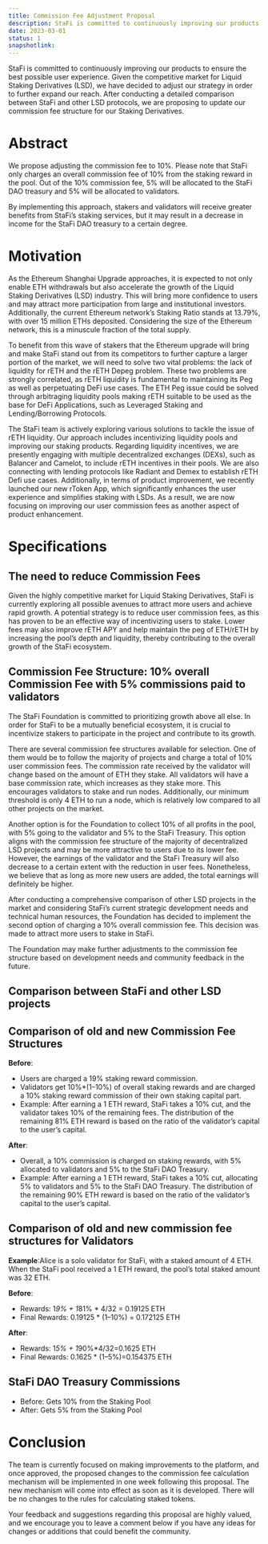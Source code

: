 ```yaml
---
title: Commission Fee Adjustment Proposal
description: StaFi is committed to continuously improving our products to ensure the best possible user experience. Given the competitive market for Liquid Staking Derivatives (LSD), we have decided to adjust our strategy in order to further expand our reach. After conducting a detailed comparison between StaFi and other LSD protocols, we are proposing to update our commission fee structure for our Staking Derivatives.
date: 2023-03-01
status: 1
snapshotlink:
---
```


StaFi is committed to continuously improving our products to ensure the best possible user experience. Given the competitive market for Liquid Staking Derivatives (LSD), we have decided to adjust our strategy in order to further expand our reach. After conducting a detailed comparison between StaFi and other LSD protocols, we are proposing to update our commission fee structure for our Staking Derivatives.

# Abstract

We propose adjusting the commission fee to 10%. Please note that StaFi only charges an overall commission fee of 10% from the staking reward in the pool. Out of the 10% commission fee, 5% will be allocated to the StaFi DAO treasury and 5% will be allocated to validators.

By implementing this approach, stakers and validators will receive greater benefits from StaFi’s staking services, but it may result in a decrease in income for the StaFi DAO treasury to a certain degree.

# Motivation

As the Ethereum Shanghai Upgrade approaches, it is expected to not only enable ETH withdrawals but also accelerate the growth of the Liquid Staking Derivatives (LSD) industry. This will bring more confidence to users and may attract more participation from large and institutional investors. Additionally, the current Ethereum network’s Staking Ratio stands at 13.79%, with over 15 million ETHs deposited. Considering the size of the Ethereum network, this is a minuscule fraction of the total supply.

To benefit from this wave of stakers that the Ethereum upgrade will bring and make StaFi stand out from its competitors to further capture a larger portion of the market, we will need to solve two vital problems: the lack of liquidity for rETH and the rETH Depeg problem. These two problems are strongly correlated, as rETH liquidity is fundamental to maintaining its Peg as well as perpetuating DeFi use cases. The ETH Peg issue could be solved through arbitraging liquidity pools making rETH suitable to be used as the base for DeFi Applications, such as Leveraged Staking and Lending/Borrowing Protocols.

The StaFi team is actively exploring various solutions to tackle the issue of rETH liquidity. Our approach includes incentivizing liquidity pools and improving our staking products. Regarding liquidity incentives, we are presently engaging with multiple decentralized exchanges (DEXs), such as Balancer and Camelot, to include rETH incentives in their pools. We are also connecting with lending protocols like Radiant and Demex to establish rETH Defi use cases. Additionally, in terms of product improvement, we recently launched our new rToken App, which significantly enhances the user experience and simplifies staking with LSDs. As a result, we are now focusing on improving our user commission fees as another aspect of product enhancement.

# Specifications

## The need to reduce Commission Fees

Given the highly competitive market for Liquid Staking Derivatives, StaFi is currently exploring all possible avenues to attract more users and achieve rapid growth. A potential strategy is to reduce user commission fees, as this has proven to be an effective way of incentivizing users to stake. Lower fees may also improve rETH APY and help maintain the peg of ETH/rETH by increasing the pool’s depth and liquidity, thereby contributing to the overall growth of the StaFi ecosystem.

## Commission Fee Structure: 10% overall Commission Fee with 5% commissions paid to validators

The StaFi Foundation is committed to prioritizing growth above all else. In order for StaFi to be a mutually beneficial ecosystem, it is crucial to incentivize stakers to participate in the project and contribute to its growth.

There are several commission fee structures available for selection. One of them would be to follow the majority of projects and charge a total of 10% user commission fees. The commission rate received by the validator will change based on the amount of ETH they stake. All validators will have a base commission rate, which increases as they stake more. This encourages validators to stake and run nodes. Additionally, our minimum threshold is only 4 ETH to run a node, which is relatively low compared to all other projects on the market.

Another option is for the Foundation to collect 10% of all profits in the pool, with 5% going to the validator and 5% to the StaFi Treasury. This option aligns with the commission fee structure of the majority of decentralized LSD projects and may be more attractive to users due to its lower fee. However, the earnings of the validator and the StaFi Treasury will also decrease to a certain extent with the reduction in user fees. Nonetheless, we believe that as long as more new users are added, the total earnings will definitely be higher.

After conducting a comprehensive comparison of other LSD projects in the market and considering StaFi’s current strategic development needs and technical human resources, the Foundation has decided to implement the second option of charging a 10% overall commission fee. This decision was made to attract more users to stake in StaFi.

The Foundation may make further adjustments to the commission fee structure based on development needs and community feedback in the future.

## Comparison between StaFi and other LSD projects


## Comparison of old and new Commission Fee Structures

**Before**:

- Users are charged a 19% staking reward commission.
- Validators get 10%*(1–10%) of overall staking rewards and are charged a 10% staking reward commission of their own staking capital part.
- Example: After earning a 1 ETH reward, StaFi takes a 10% cut, and the validator takes 10% of the remaining fees. The distribution of the remaining 81% ETH reward is based on the ratio of the validator’s capital to the user’s capital.

**After**:

- Overall, a 10% commission is charged on staking rewards, with 5% allocated to validators and 5% to the StaFi DAO Treasury.
- Example: After earning a 1 ETH reward, StaFi takes a 10% cut, allocating 5% to validators and 5% to the StaFi DAO Treasury. The distribution of the remaining 90% ETH reward is based on the ratio of the validator’s capital to the user’s capital.

## Comparison of old and new commission fee structures for Validators

**Example**:Alice is a solo validator for StaFi, with a staked amount of 4 ETH. When the StaFi pool received a 1 ETH reward, the pool’s total staked amount was 32 ETH.

**Before**:
- Rewards: 1*9% + 1*81% * 4/32 = 0.19125 ETH
- Final Rewards: 0.19125 * (1–10%) = 0.172125 ETH

**After**:
- Rewards: 1*5% + 1*90%*4/32=0.1625 ETH
- Final Rewards: 0.1625 * (1–5%)=0.154375 ETH

## StaFi DAO Treasury Commissions
- Before: Gets 10% from the Staking Pool
- After: Gets 5% from the Staking Pool

# Conclusion

The team is currently focused on making improvements to the platform, and once approved, the proposed changes to the commission fee calculation mechanism will be implemented in one week following this proposal. The new mechanism will come into effect as soon as it is developed. There will be no changes to the rules for calculating staked tokens.

Your feedback and suggestions regarding this proposal are highly valued, and we encourage you to leave a comment below if you have any ideas for changes or additions that could benefit the community.
